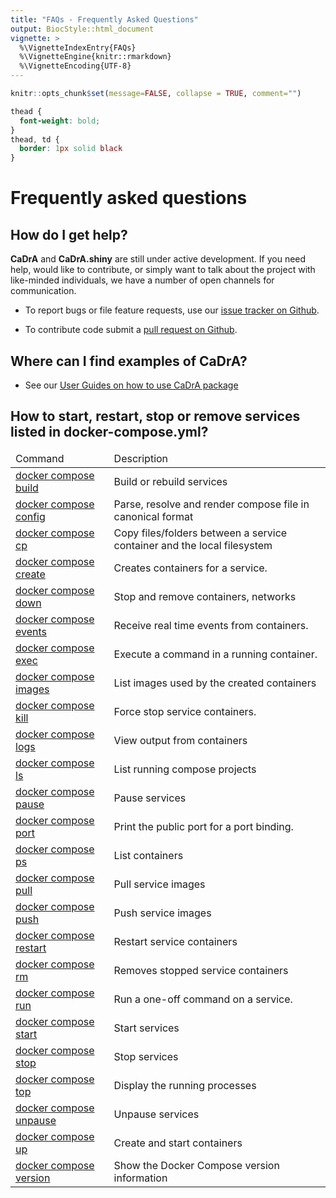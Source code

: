 ```yaml
---
title: "FAQs - Frequently Asked Questions"
output: BiocStyle::html_document
vignette: >
  %\VignetteIndexEntry{FAQs}
  %\VignetteEngine{knitr::rmarkdown}
  %\VignetteEncoding{UTF-8}
---
```


```r
knitr::opts_chunk$set(message=FALSE, collapse = TRUE, comment="")
```

```css
thead {
  font-weight: bold;
}
thead, td {
  border: 1px solid black
}
```

# Frequently asked questions

## How do I get help?

**CaDrA** and **CaDrA.shiny** are still under active development. If you need help, would like to contribute, or simply want to talk about the project with like-minded individuals, we have a number of open channels for communication.

- To report bugs or file feature requests, use our [issue tracker on Github](https://github.com/montilab/CaDrA/issues).

- To contribute code submit a [pull request on Github](https://github.com/montilab/CaDrA/pulls).

## Where can I find examples of CaDrA?

- See our [User Guides on how to use CaDrA package](getting-started.html)

## How to start, restart, stop or remove services listed in docker-compose.yml?

<table>
<thead>
  <tr>
    <td>Command</td>
    <td>Description</td>
  </tr>
</thead>
<tbody>

  
  <tr>
    <td><a target="_blank" href="https://docs.docker.com/engine/reference/commandline/compose_build/">docker compose build</a></td>
    <td>Build or rebuild services</td>
  </tr>

  
  <tr>
    <td><a target="_blank" href="https://docs.docker.com/engine/reference/commandline/compose_config/">docker compose config</a></td>
    <td>Parse, resolve and render compose file in canonical format</td>
  </tr>

  
  <tr>
    <td><a target="_blank" href="https://docs.docker.com/engine/reference/commandline/compose_cp/">docker compose cp</a></td>
    <td>Copy files/folders between a service container and the local filesystem</td>
  </tr>

  
  <tr>
    <td><a target="_blank" href="https://docs.docker.com/engine/reference/commandline/compose_create/">docker compose create</a></td>
    <td>Creates containers for a service.</td>
  </tr>

  
  <tr>
    <td><a target="_blank" href="https://docs.docker.com/engine/reference/commandline/compose_down/">docker compose down</a></td>
    <td>Stop and remove containers, networks</td>
  </tr>

  
  <tr>
    <td><a target="_blank" href="https://docs.docker.com/engine/reference/commandline/compose_events/">docker compose events</a></td>
    <td>Receive real time events from containers.</td>
  </tr>

  
  <tr>
    <td><a target="_blank" href="https://docs.docker.com/engine/reference/commandline/compose_exec/">docker compose exec</a></td>
    <td>Execute a command in a running container.</td>
  </tr>

  
  <tr>
    <td><a target="_blank" href="https://docs.docker.com/engine/reference/commandline/compose_images/">docker compose images</a></td>
    <td>List images used by the created containers</td>
  </tr>

  
  <tr>
    <td><a target="_blank" href="https://docs.docker.com/engine/reference/commandline/compose_kill/">docker compose kill</a></td>
    <td>Force stop service containers.</td>
  </tr>

  
  <tr>
    <td><a target="_blank" href="https://docs.docker.com/engine/reference/commandline/compose_logs/">docker compose logs</a></td>
    <td>View output from containers</td>
  </tr>

  
  <tr>
    <td><a target="_blank" href="https://docs.docker.com/engine/reference/commandline/compose_ls/">docker compose ls</a></td>
    <td>List running compose projects</td>
  </tr>

  
  <tr>
    <td><a target="_blank" href="https://docs.docker.com/engine/reference/commandline/compose_pause/">docker compose pause</a></td>
    <td>Pause services</td>
  </tr>

  
  <tr>
    <td><a target="_blank" href="https://docs.docker.com/engine/reference/commandline/compose_port/">docker compose port</a></td>
    <td>Print the public port for a port binding.</td>
  </tr>

  
  <tr>
    <td><a target="_blank" href="https://docs.docker.com/engine/reference/commandline/compose_ps/">docker compose ps</a></td>
    <td>List containers</td>
  </tr>

  
  <tr>
    <td><a target="_blank" href="https://docs.docker.com/engine/reference/commandline/compose_pull/">docker compose pull</a></td>
    <td>Pull service images</td>
  </tr>

  
  <tr>
    <td><a target="_blank" href="https://docs.docker.com/engine/reference/commandline/compose_push/">docker compose push</a></td>
    <td>Push service images</td>
  </tr>

  
  <tr>
    <td><a target="_blank" href="https://docs.docker.com/engine/reference/commandline/compose_restart/">docker compose restart</a></td>
    <td>Restart service containers</td>
  </tr>

  
  <tr>
    <td><a target="_blank" href="https://docs.docker.com/engine/reference/commandline/compose_rm/">docker compose rm</a></td>
    <td>Removes stopped service containers</td>
  </tr>

  
  <tr>
    <td><a target="_blank" href="https://docs.docker.com/engine/reference/commandline/compose_run/">docker compose run</a></td>
    <td>Run a one-off command on a service.</td>
  </tr>

  
  <tr>
    <td><a target="_blank" href="https://docs.docker.com/engine/reference/commandline/compose_start/">docker compose start</a></td>
    <td>Start services</td>
  </tr>

  
  <tr>
    <td><a target="_blank" href="https://docs.docker.com/engine/reference/commandline/compose_stop/">docker compose stop</a></td>
    <td>Stop services</td>
  </tr>

  
  <tr>
    <td><a target="_blank" href="https://docs.docker.com/engine/reference/commandline/compose_top/">docker compose top</a></td>
    <td>Display the running processes</td>
  </tr>

  
  <tr>
    <td><a target="_blank" href="https://docs.docker.com/engine/reference/commandline/compose_unpause/">docker compose unpause</a></td>
    <td>Unpause services</td>
  </tr>

  
  <tr>
    <td><a target="_blank" href="https://docs.docker.com/engine/reference/commandline/compose_up/">docker compose up</a></td>
    <td>Create and start containers</td>
  </tr>

  
  <tr>
    <td><a target="_blank" href="https://docs.docker.com/engine/reference/commandline/compose_version/">docker compose version</a></td>
    <td>Show the Docker Compose version information</td>
  </tr>

</tbody>
</table>

